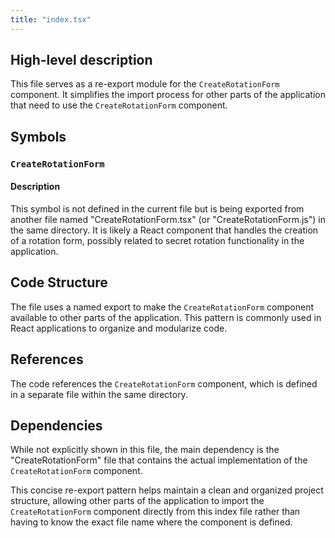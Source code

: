 ```yaml
---
title: "index.tsx"
---
```


## High-level description
This file serves as a re-export module for the `CreateRotationForm` component. It simplifies the import process for other parts of the application that need to use the `CreateRotationForm` component.

## Symbols

### `CreateRotationForm`
#### Description
This symbol is not defined in the current file but is being exported from another file named "CreateRotationForm.tsx" (or "CreateRotationForm.js") in the same directory. It is likely a React component that handles the creation of a rotation form, possibly related to secret rotation functionality in the application.

## Code Structure
The file uses a named export to make the `CreateRotationForm` component available to other parts of the application. This pattern is commonly used in React applications to organize and modularize code.

## References
The code references the `CreateRotationForm` component, which is defined in a separate file within the same directory.

## Dependencies
While not explicitly shown in this file, the main dependency is the "CreateRotationForm" file that contains the actual implementation of the `CreateRotationForm` component.

This concise re-export pattern helps maintain a clean and organized project structure, allowing other parts of the application to import the `CreateRotationForm` component directly from this index file rather than having to know the exact file name where the component is defined.